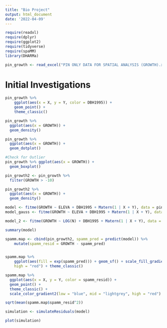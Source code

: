 ```yaml
---
title: "Bio Project"
output: html_document
date: '2022-04-09'
---
```


```r
require(readxl)
require(dplyr)
require(ggplot2)
require(tidyverse)
require(spaMM)
library(DHARMa)
```

```r
pin_growth <- read_excel("PIN ONLY DATA FOR SPATIAL ANALYSIS (GROWTH).xlsx")
```

# Initial Investigations

```r
pin_growth %>%
    ggplot(aes(x = X, y = Y, color = DBH1995)) + 
    geom_point() + 
    theme_classic()
```

```r
pin_growth %>% 
  ggplot(aes(x = GROWTH)) +
  geom_density()
```

```r
pin_growth %>% 
  ggplot(aes(x = GROWTH)) +
  geom_dotplot()
```

```r
#Check for Outlier 
pin_growth %>% ggplot(aes(x = GROWTH)) +
  geom_boxplot()

pin_growth2 <- pin_growth %>% 
  filter(GROWTH > -10)
```

```r
pin_growth2 %>% 
  ggplot(aes(x = GROWTH)) +
  geom_density()
```


```r
model <- fitme(GROWTH ~ ELEVA + DBH1995 + Matern(1 | X + Y), data = pin_growth2, family = "gaussian")
model_gauss <- fitme(GROWTH ~ ELEVA + DBH1995 + Matern(1 | X + Y), data = pin_growth2, fixed = list(nu = 0.5))

model_2 <- fitme(GROWTH ~ LOG(N) + DBH1995 + Matern(1 | X + Y), data = pin_growth2, fixed = list(nu = 0.5))

```

```r
summary(model)

spamm.map <- cbind(pin_growth2, spamm_pred = predict(model)) %>%
    mutate(spamm_resid = GROWTH - spamm_pred)


spamm.map %>%
    ggplot(aes(fill = exp(spamm_pred))) + geom_sf() + scale_fill_gradient(low = "lightgrey",
    high = "red") + theme_classic()
```

```r
spamm.map %>% 
  ggplot(aes(x = X, y = Y, color = spamm_resid)) +
  geom_point() + 
  theme_classic() +
  scale_color_gradient2(low = "blue", mid = "lightgrey", high = "red")
```

```r
sqrt(mean(spamm.map$spamm_resid^2))
```


```r
simulation <- simulateResiduals(model)

plot(simulation)
```





